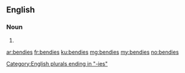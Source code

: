 ==English==

===Noun===
{{head|en}}

# {{plural of|bendy}}

[[Category:English plurals ending in "-ies"]]

[[ar:bendies]]
[[fr:bendies]]
[[ku:bendies]]
[[mg:bendies]]
[[my:bendies]]
[[no:bendies]]